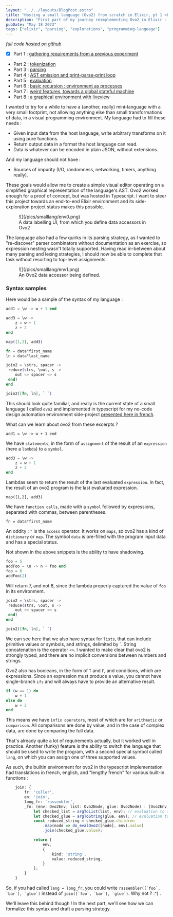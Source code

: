 ```yaml
---
layout: "../../layouts/BlogPost.astro"
title: "Hosting a small language (Ovo2) from scratch in Elixir, pt 1 <br/> gathering requirements from a previous experiment."
description: "First part of my journey reimplementing Ovo2 in Elixir - from TypeScript to the BEAM, exploring language design for pure data transformations"
pubDate: "May 18 2023"
tags: ["elixir", "parsing", "explorations", "programming-language"]
---
```


*full code [hosted on github](https://github.com/lucassifoni/ovo)*

- [x] Part 1 : [gathering requirements from a previous experiment](/blog/small-lang-elixir)
- Part 2 : [tokenization](/blog/small-lang-elixir-2)
- Part 3 : [parsing](/blog/small-lang-elixir-3)
- Part 4 : [AST emission and print-parse-print loop](/blog/small-lang-elixir-4)
- Part 5 : [evaluation](/blog/small-lang-elixir-5)
- Part 6 : [basic recursion : environment as processes](/blog/small-lang-elixir-6)
- Part 7 : [weird features, towards a global stateful machine](/blog/small-lang-elixir-7)
- Part 8 : [a graphical environment with liveview](/blog/small-lang-elixir-8)

I wanted to try for a while to have a (another, really) mini-language with a very small footprint, not allowing anything else than small transformations of data, in a visual programming environment. My language had to fill these needs :

- Given input data from the host language, write arbitrary transforms on it using pure functions.
- Return output data in a format the host language can read.
- Data is whatever can be encoded in plain JSON, without extensions.

And my language should not have : 
- Sources of impurity (I/O, randomness, networking, timers, anything really).

These goals would allow me to create a simple visual editor operating on a simplified graphical representation of the language's AST. Ovo2 worked enough for a proof of concept, but was hosted in Typescript. I want to steer this project towards an end-to-end Elixir environment and its side-exploration project status makes this possible.

<figure>
![](/pics/smalllang/env0.png)
<figcaption>
A data labelling UI, from which you define data accessors in Ovo2
</figcaption>
</figure>

The language also had a few quirks in its parsing strategy, as I wanted to "re-discover" parser combinators without documentation as an exercise, so expression nesting wasn't totally supported. Having read in-between about many parsing and lexing strategies, I should now be able to complete that task without resorting to top-level assignments.

<figure>
![](/pics/smalllang/env1.png)
<figcaption>
An Ovo2 data accessor being defined.
</figcaption>
</figure>

### Syntax samples

Here would be a sample of the syntax of my language :

```elixir
add1 = \w -> w + 1 end

add3 = \w ->
    z = w + 1
    z + 2
end

map([1,2], add3)

fn = data°first_name
ln = data°last_name

join2 = \strs, spacer ->
 reduce(strs, \out, s ->
    out <> spacer <> s
 end)
end

join2([fn, ln], ` `)
```

This should look quite familiar, and really is the current state of a small language I called `ovo2` and implemented in typescript for my no-code design automation environment side-project [presented here in french](/blog/fxdesign).

What can we learn about ovo2 from these excerpts ?

`add1 = \w -> w + 1 end`

We have `statements`, in the form of `assignment` of the result of an `expression` (here a `lambda`) to a `symbol`.

```elixir
add3 = \w ->
    z = w + 1
    z + 2
end
```

Lambdas seem to return the result of the last evaluated `expression`. In fact, the result of an ovo2 program is the last evaluated expression.

`map([1,2], add3)`

We have `function calls`, made with a `symbol` followed by expressions, separated with commas, between parentheses.

`fn = data°first_name`

An oddity : `°` is the `access` operator. It works on `maps`, so ovo2 has a kind of `dictionary` or `map`. The symbol `data` is pre-filled with the program input data and has a special status.

Not shown in the above snippets is the ability to have shadowing.

```elixir
foo = 5
addFoo = \n -> n + foo end
foo = 6
addFoo(2)
```

Will return 7, and not 8, since the lambda properly captured the value of `foo` in its environment.

```elixir
join2 = \strs, spacer ->
 reduce(strs, \out, s ->
    out <> spacer <> s
 end)
end

join2([fn, ln], ` `)
```

We can see here that we also have syntax for `lists`, that can include primitive values or symbols, and strings, delimited by \`. String concatenation is the operator `<>`. I wanted to make clear that ovo2 is strongly typed, and there are no implicit conversions between numbers and strings.

Ovo2 also has booleans, in the form of `T` and `F`, and conditions, which are expressions. Since an expression must produce a value, you cannot have single-branch `ifs` and will always have to provide an alternative result.

```elixir
if (w == 1) do
    w + 1
else do
    w + 2
end
```

This means we have `infix operators`, most of which are for `arithmetic` or `comparison`. All comparisons are done by value, and in the case of complex data, are done by comparing the full data.

That's already quite a lot of requirements actually, but it worked well in practice. Another (funky) feature is the ability to switch the language that should be used to write the program, with a second special symbol called `lang`, on which you can assign one of three supported values.

As such, the builtin environment for ovo2 in the typescript implementation had translations in french, english, and "lengthy french" for various built-in functions : 

```ts
    join: {
        fr: 'coller',
        en: 'join',
        long_fr: 'rassembler',
        _fn: (env: Ovo2Env, list: Ovo2Node, glue: Ovo2Node) : [Ovo2Env, Ovo2Node] => {
            let checked_list = argToList(list, env); // evaluation to a list, throws type errors if needed.
            let checked_glue = argToString(glue, env); // evaluation to a string, throws type errors if needed.
            const reduced_string = checked_glue.children
                .map(node => do_evalOvo2([node], env).value)
                .join(checked_glue.value);

            return [
                env,
                {
                    kind: 'string',
                    value: reduced_string,
                }
            ];
        }
    }
```

So, if you had called `lang = long_fr`, you could write ```rassembler([`foo`, `bar`], `glue`)``` instead of ```join([`foo`, `bar`], `glue`)```. Why not ? :^) .

We'll leave this behind though ! In the next part, we'll see how we can formalize this syntax and draft a parsing strategy.

